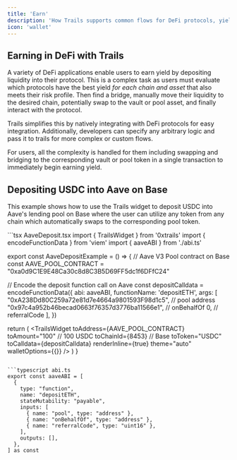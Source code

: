 ```yaml
---
title: 'Earn'
description: 'How Trails supports common flows for DeFi protocols, yield opportunities, vault deposits, and more to accelerate TVL and activity.'
icon: 'wallet'
---
```



## Earning in DeFi with Trails

A variety of DeFi applications enable users to earn yield by depositing liquidity into their protocol. This is a complex task as users must evaluate which protocols have the best yield *for each chain and asset* that also meets their risk profile. Then find a bridge, manually move their liquidity to the desired chain, potentially swap to the vault or pool asset, and finally interact with the protocol.

Trails simplifies this by natively integrating with DeFi protocols for easy integration. Additionally, developers can specify any arbitrary logic and pass it to trails for more complex or custom flows.

For users, all the complexity is handled for them including swapping and bridging to the corresponding vault or pool token in a single transaction to immediately begin earning yield.

## Depositing USDC into Aave on Base

This example shows how to use the Trails widget to deposit USDC into Aave's lending pool on Base where the user can utilize any token from any chain which automatically swaps to the corresponding pool token.

<CodeGroup>
```tsx AaveDeposit.tsx
import { TrailsWidget } from '0xtrails'
import { encodeFunctionData } from 'viem'
import { aaveABI } from './abi.ts'

export const AaveDepositExample = () => {
  // Aave V3 Pool contract on Base
  const AAVE_POOL_CONTRACT = "0xa0d9C1E9E48Ca30c8d8C3B5D69FF5dc1f6DFfC24"
  
  // Encode the deposit function call on Aave
  const depositCalldata = encodeFunctionData({
    abi: aaveABI,
    functionName: 'depositETH',
    args: [
      "0xA238Dd80C259a72e81d7e4664a9801593F98d1c5", // pool address
      "0x97c4a952b46becad0663f76357d3776ba11566e1", // onBehalfOf
      0, // referralCode
    ],
  })

  return (
    <TrailsWidget
      toAddress={AAVE_POOL_CONTRACT}
      toAmount="100" // 100 USDC
      toChainId={8453} // Base
      toToken="USDC"
      toCalldata={depositCalldata}
      renderInline={true}
      theme="auto"
      walletOptions={{}}
    />
  )
}
```

```typescript abi.ts
export const aaveABI = [
  {
    type: "function",
    name: "depositETH",
    stateMutability: "payable",
    inputs: [
      { name: "pool", type: "address" },
      { name: "onBehalfOf", type: "address" },
      { name: "referralCode", type: "uint16" },
    ],
    outputs: [],
  },
] as const
```

</CodeGroup>

